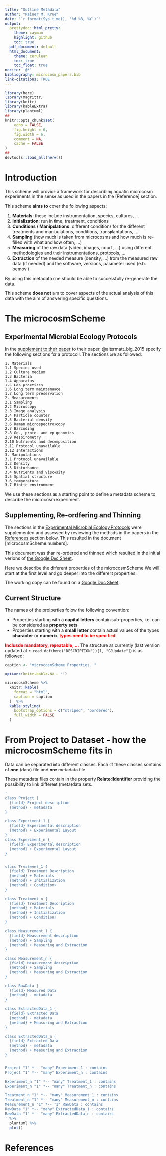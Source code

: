 ```yaml
---
title: "Outline Metadata"
author: "Rainer M. Krug"
date: "`r format(Sys.time(), '%d %B, %Y')`"
output:
  prettydoc::html_pretty:
    theme: cayman
    highlight: github
    toc: true
  pdf_document: default
  html_document: 
    theme: cerulean
    toc: true
    toc_float: true
nocite: '@*'
bibliography: microcosm_papers.bib
link-citations: TRUE
---
```


```r
library(here)
library(magrittr)
library(knitr)
library(kableExtra)
library(plantuml)
##
knitr::opts_chunk$set(
	echo = FALSE,
	fig.height = 6,
	fig.width = 6,
	comment = NA,
	cache = FALSE
)
##
devtools::load_all(here())
```

# Introduction

This scheme will provide a framework for describing aquatic microcosm experiments in the sense as used in the papers in the [Reference] section.

This scheme **aims to** cover the following aspects:

1. **Materials**: these include instrumentation, species, cultures, ...
1. **Initialization**: run in time, treatment, conditions
2. **Conditions / Manipulations**: different conditions for the different treatments and manipulations, conditions, transplantations, ...
3. **Sampling** (how much is taken from microcosms and how much is re-filled with what and how often, ...)
3. **Measuring** of the raw data (video, images, count, ...) using different methodologies and their instrumentations, protocols, ...
4. **Extraction** of the needed measure  (density, ...) from the measured raw data (if needed) and the software, versions, parameter used (e.b. bemovi)

By using this metadata one should be able to successfully re-generate the data.

This scheme **does not** aim to cover aspects of the actual analysis of this data with the aim of answering specific questions.

# The microcosmScheme

## Experimental Microbial Ecology Protocols
In the  [supplement to their paper](https://emeh-protocols.readthedocs.io/en/latest/) to their paper, @altermatt_big_2015 specify the following sections for a protocoll. The sections are as followed:

```
1. Materials
1.1 Species used
1.2 Culture medium
1.3 Bacteria
1.4 Apparatus
1.5 Lab practices
1.6 Long term maintenance
1.7 Long term preservation
2. Measurements
2.1 Sampling
2.2 Microscopy
2.3 Image analysis
2.4 Particle counter
2.5 Bacterial density
2.6 Raman microspectroscopy
2.7 Barcoding
2.8 Ge-, prote- and epigenomics
2.9 Respirometry
2.10 Nutrients and decomposition
2.11 Protocol unavailable
2.12 Interactions
3. Manipulations
3.1 Protocol unavailable
3.2 Density
3.3 Disturbance
3.4 Nutrients and viscosity
3.5 Spatial structure
3.6 temperature
3.7 Biotic environment
```

We use these sections as a starting point to define a metadata scheme to describe the microcosm experiment. 


## Supplementing, Re-ordfering and Thinning

The sections in the [Experimental Microbial Ecology Protocols] were supplemented and assessed by reviewing the methods in the papers in the [References] section below. This resulted in the document [microcosmScheme.numbers].

This document was than re-ordered and thinned which resulted in the initial verions of [the Google Doc Sheet](https://docs.google.com/spreadsheets/d/1OAyRM1jGL5Vho-YfPffePhwGpQtaBUeTPJV6P98f0Bc).

Here we describe the different properties of the microcosmScheme We will start at the first level and go deeper into the different properties.

The working copy can be found on a [Google Doc Sheet](https://docs.google.com/spreadsheets/d/1OAyRM1jGL5Vho-YfPffePhwGpQtaBUeTPJV6P98f0Bc). 



## Current Structure

The names of the proiperties folow the following convention:

* Properties starting with a **capital letters** contain sub-properties, i.e. can be considered as **property sets**
* Properties starting with a **small letter** contain actual values of the types **character** or **numeric**. **<span style="color:red">types need to be specified</span>**

**<span style="color:red">Inclusde mandatory, repeatable, ...</span>**
The structure as currently (last version updated at `r read.dcf(here("DESCRIPTION"))[1, "GSUpdate"]`) is as followed:

```r
caption <- "microcosmScheme Properties. "

options(knitr.kable.NA = '')

microcosmScheme %>% 
  knitr::kable(
    format = "html",
    caption = caption
  )  %>% 
  kable_styling(
    bootstrap_options = c("striped", "bordered"), 
    full_width = FALSE
  )
```

# From Project to Dataset - how the microcosmScheme fits in

Data can be separated into different classes. Each of these classes sontains of **one** (data) file and **one** metadata file. 

These metadata files contain in the property **RelatedIdentifier** providing the possibility to link different (meta)data sets. 


```r
'
class Project {
  {field} Project description
  {method} - metadata
}

class Experiment_1 {
  {field} Experimental description
  {method} + Experimental Layout
}
class Experiment_n {
  {field} Experimental description
  {method} + Experimental Layout
}


class Treatment_1 {
  {field} Treatment Description
  {method} + Materials
  {method} + Initialization
  {method} + Conditions
}

class Treatment_n {
  {field} Treatment Description
  {method} + Materials
  {method} + Initialization
  {method} + Conditions
}

class Measurement_1 {
  {field} Measurement description
  {method} + Sampling
  {method} + Measuring and Extraction
}

class Measurement_n {
  {field} Measurement description
  {method} + Sampling
  {method} + Measuring and Extraction
}

class RawData {
  {field} Measured Data
  {method} - metadata
}

class ExtractedData_1 {
  {field} Extracted Data
  {method} - metadata
  {method} + Measuring and Extraction
}

class ExtractedData_n {
  {field} Extracted Data
  {method} - metadata
  {method} + Measuring and Extraction
}


Project "1" *-- "many" Experiment_1 : contains
Project "1" *-- "many" Experiment_n : contains

Experiment_n "1" *-- "many" Treatment_1 : contains
Experiment_n "1" *-- "many" Treatment_n : contains

Treatment_n "1" *-- "many" Measurement_1 : contains
Treatment_n "1" *-- "many" Measurement_n : contains
Measurement_n "1" *-- "1" RawData : contains
RawData "1" *-- "many" ExtractedData_1 : contains
RawData "1" *-- "many" ExtractedData_n : contains
' %>%
  plantuml %>%
  plot()
```



# References


